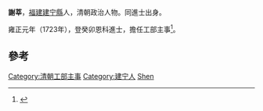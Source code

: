 '''謝莘'''，[[福建|福建]][[建宁縣|建宁縣]]人，清朝政治人物。同進士出身。

雍正元年（1723年），登癸卯恩科進士，擔任工部主事<ref>{{cite news|title=福建三明市志-第一节　历代进士(已知)名表|author=福建省地方志编纂委员会|url=http://www.fjsq.gov.cn/showtext.asp?ToBook=3147&index=3580|accessdate=2013-08-31|newspaper=福建省地方志编纂委员会|archive-url=https://web.archive.org/web/20131002173013/http://www.fjsq.gov.cn/showtext.asp?ToBook=3147&index=3580|archive-date=2013-10-02|dead-url=yes}}</ref>。

==參考==
{{reflist}}
{{清朝人物小作品}}
{{雍正元年癸卯恩科殿試金榜}}
{{DEFAULTSORT:Xie謝}}
[[Category:清朝工部主事|Category:清朝工部主事]]
[[Category:建宁人|Category:建宁人]]
[[Category:谢姓|Shen]]